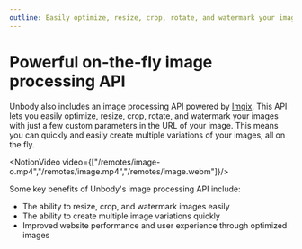 ```yaml
---
outline: Easily optimize, resize, crop, rotate, and watermark your images with just a few custom parameters in the URL of your image.
---
```



# Powerful on-the-fly image processing API
Unbody also includes an image processing API powered by [Imgix](https://imgix.com/). This API lets you easily optimize, resize, crop, rotate, and watermark your images with just a few custom parameters in the URL of your image. This means you can quickly and easily create multiple variations of your images, all on the fly.

<NotionVideo video={["/remotes/image-o.mp4","/remotes/image.mp4","/remotes/image.webm"]}/>

Some key benefits of Unbody's image processing API include:

- The ability to resize, crop, and watermark images easily
- The ability to create multiple image variations quickly
- Improved website performance and user experience through optimized images
